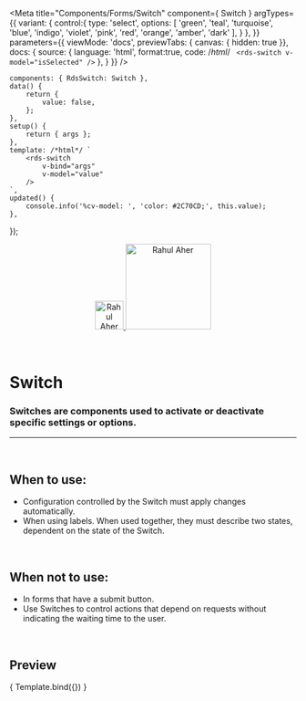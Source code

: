 
<Meta
	title="Components/Forms/Switch"
	component={ Switch }
	argTypes={{
		variant: {
			control:{
				type: 'select',
				options: [
					'green',
					'teal',
					'turquoise',
					'blue',
					'indigo',
					'violet',
					'pink',
					'red',
					'orange',
					'amber',
					'dark'
				],
			}
		},
	}}
	parameters={{
		viewMode: 'docs',
		previewTabs: { canvas: { hidden: true }},
		docs: {
			source: {
				language: 'html',
				format:true,
				code: /*html*/ `
<rds-switch
	v-model="isSelected"
/>`
			},
		}
	}}
/>

	components: { RdsSwitch: Switch },
	data() {
		return {
			value: false,
		};
	},
	setup() {
		return { args };
	},
	template: /*html*/ `
		<rds-switch
			v-bind="args"
			v-model="value"
		/>
	`,
	updated() {
		console.info('%cv-model: ', 'color: #2C70CD;', this.value);
	},
});

<div align="center" style={{display: 'flex'}}>
    <a href="https://rahulaher.netlify.app">
        <img src="https://rahulaher.netlify.app/img/logo/glyph-black-colored.svg" alt="Rahul Aher logo" width="50" />
        <img src="https://rahulaher.netlify.app/img/logo/word-black-colored.svg" alt="Rahul Aher" width="150" />
    </a>
</div>

<br />
<br />

# Switch

### Switches are components used to activate or deactivate specific settings or options. 

---
<br />

## When to use:
- Configuration controlled by the Switch must apply changes automatically.
- When using labels. When used together, they must describe two states, dependent on the state of the Switch.

<br />

## When not to use:
- In forms that have a submit button.
- Use Switches to control actions that depend on requests without indicating the waiting time to the user.

<br />

## Preview

<Canvas>
	<Story
		name="Switch"
		args={{}}
	>
		{ Template.bind({}) }
	</Story>
</Canvas>

<ArgsTable story="Switch" />
